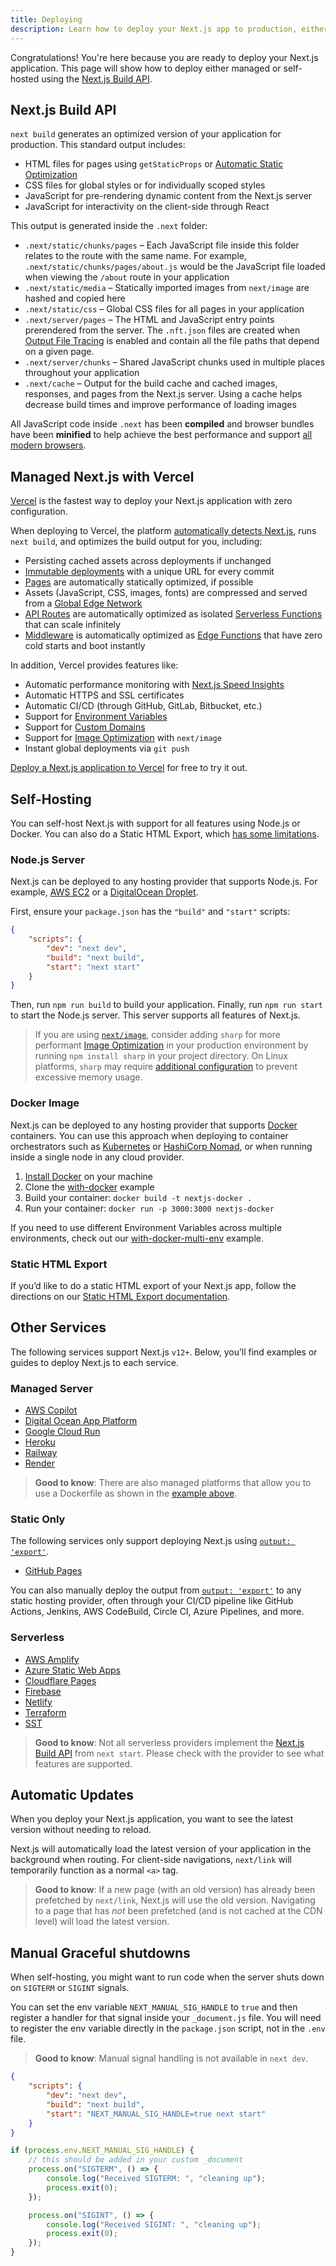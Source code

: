 ```yaml
---
title: Deploying
description: Learn how to deploy your Next.js app to production, either managed or self-hosted.
---
```



Congratulations! You're here because you are ready to deploy your Next.js application. This page will show how to deploy either managed or self-hosted using the [Next.js Build API](#nextjs-build-api).

## Next.js Build API

`next build` generates an optimized version of your application for production. This standard output includes:

-   HTML files for pages using `getStaticProps` or [Automatic Static Optimization](/docs/pages/building-your-application/rendering/automatic-static-optimization)
-   CSS files for global styles or for individually scoped styles
-   JavaScript for pre-rendering dynamic content from the Next.js server
-   JavaScript for interactivity on the client-side through React

This output is generated inside the `.next` folder:

-   `.next/static/chunks/pages` – Each JavaScript file inside this folder relates to the route with the same name. For example, `.next/static/chunks/pages/about.js` would be the JavaScript file loaded when viewing the `/about` route in your application
-   `.next/static/media` – Statically imported images from `next/image` are hashed and copied here
-   `.next/static/css` – Global CSS files for all pages in your application
-   `.next/server/pages` – The HTML and JavaScript entry points prerendered from the server. The `.nft.json` files are created when [Output File Tracing](/docs/pages/api-reference/next-config-js/output) is enabled and contain all the file paths that depend on a given page.
-   `.next/server/chunks` – Shared JavaScript chunks used in multiple places throughout your application
-   `.next/cache` – Output for the build cache and cached images, responses, and pages from the Next.js server. Using a cache helps decrease build times and improve performance of loading images

All JavaScript code inside `.next` has been **compiled** and browser bundles have been **minified** to help achieve the best performance and support [all modern browsers](/docs/architecture/supported-browsers).

## Managed Next.js with Vercel

[Vercel](https://vercel.com?utm_source=next-site&utm_medium=docs&utm_campaign=next-website) is the fastest way to deploy your Next.js application with zero configuration.

When deploying to Vercel, the platform [automatically detects Next.js](https://vercel.com/solutions/nextjs?utm_source=next-site&utm_medium=docs&utm_campaign=next-website), runs `next build`, and optimizes the build output for you, including:

-   Persisting cached assets across deployments if unchanged
-   [Immutable deployments](https://vercel.com/features/previews?utm_source=next-site&utm_medium=docs&utm_campaign=next-website) with a unique URL for every commit
-   [Pages](/docs/pages/building-your-application/rendering/automatic-static-optimization) are automatically statically optimized, if possible
-   Assets (JavaScript, CSS, images, fonts) are compressed and served from a [Global Edge Network](https://vercel.com/features/infrastructure?utm_source=next-site&utm_medium=docs&utm_campaign=next-website)
-   [API Routes](/docs/pages/building-your-application/routing/api-routes) are automatically optimized as isolated [Serverless Functions](https://vercel.com/features/infrastructure?utm_source=next-site&utm_medium=docs&utm_campaign=next-website) that can scale infinitely
-   [Middleware](/docs/pages/building-your-application/routing/middleware) is automatically optimized as [Edge Functions](https://vercel.com/features/edge-functions?utm_source=next-site&utm_medium=docs&utm_campaign=next-website) that have zero cold starts and boot instantly

In addition, Vercel provides features like:

-   Automatic performance monitoring with [Next.js Speed Insights](https://vercel.com/analytics?utm_source=next-site&utm_medium=docs&utm_campaign=next-website)
-   Automatic HTTPS and SSL certificates
-   Automatic CI/CD (through GitHub, GitLab, Bitbucket, etc.)
-   Support for [Environment Variables](https://vercel.com/docs/environment-variables?utm_source=next-site&utm_medium=docs&utm_campaign=next-website)
-   Support for [Custom Domains](https://vercel.com/docs/custom-domains?utm_source=next-site&utm_medium=docs&utm_campaign=next-website)
-   Support for [Image Optimization](/docs/pages/building-your-application/optimizing/images) with `next/image`
-   Instant global deployments via `git push`

[Deploy a Next.js application to Vercel](https://vercel.com/new/git/external?repository-url=https://github.com/vercel/next.js/tree/canary/examples/hello-world&project-name=hello-world&repository-name=hello-world&utm_source=next-site&utm_medium=docs&utm_campaign=next-website) for free to try it out.

## Self-Hosting

You can self-host Next.js with support for all features using Node.js or Docker. You can also do a Static HTML Export, which [has some limitations](/docs/app/building-your-application/deploying/static-exports).

### Node.js Server

Next.js can be deployed to any hosting provider that supports Node.js. For example, [AWS EC2](https://aws.amazon.com/ec2/) or a [DigitalOcean Droplet](https://www.digitalocean.com/products/droplets/).

First, ensure your `package.json` has the `"build"` and `"start"` scripts:

```json filename="package.json"
{
	"scripts": {
		"dev": "next dev",
		"build": "next build",
		"start": "next start"
	}
}
```

Then, run `npm run build` to build your application. Finally, run `npm run start` to start the Node.js server. This server supports all features of Next.js.

> If you are using [`next/image`](/docs/pages/building-your-application/optimizing/images), consider adding `sharp` for more performant [Image Optimization](/docs/pages/building-your-application/optimizing/images) in your production environment by running `npm install sharp` in your project directory. On Linux platforms, `sharp` may require [additional configuration](https://sharp.pixelplumbing.com/install#linux-memory-allocator) to prevent excessive memory usage.

### Docker Image

Next.js can be deployed to any hosting provider that supports [Docker](https://www.docker.com/) containers. You can use this approach when deploying to container orchestrators such as [Kubernetes](https://kubernetes.io/) or [HashiCorp Nomad](https://www.nomadproject.io/), or when running inside a single node in any cloud provider.

1. [Install Docker](https://docs.docker.com/get-docker/) on your machine
1. Clone the [with-docker](https://github.com/vercel/next.js/tree/canary/examples/with-docker) example
1. Build your container: `docker build -t nextjs-docker .`
1. Run your container: `docker run -p 3000:3000 nextjs-docker`

If you need to use different Environment Variables across multiple environments, check out our [with-docker-multi-env](https://github.com/vercel/next.js/tree/canary/examples/with-docker-multi-env) example.

### Static HTML Export

If you’d like to do a static HTML export of your Next.js app, follow the directions on our [Static HTML Export documentation](/docs/app/building-your-application/deploying/static-exports).

## Other Services

The following services support Next.js `v12+`. Below, you’ll find examples or guides to deploy Next.js to each service.

### Managed Server

-   [AWS Copilot](https://aws.github.io/copilot-cli/)
-   [Digital Ocean App Platform](https://docs.digitalocean.com/tutorials/app-nextjs-deploy/)
-   [Google Cloud Run](https://github.com/vercel/next.js/tree/canary/examples/with-docker)
-   [Heroku](https://elements.heroku.com/buildpacks/mars/heroku-nextjs)
-   [Railway](https://docs.railway.app/getting-started)
-   [Render](https://render.com/docs/deploy-nextjs-app)

> **Good to know**: There are also managed platforms that allow you to use a Dockerfile as shown in the [example above](#docker-image).

### Static Only

The following services only support deploying Next.js using [`output: 'export'`](/docs/app/building-your-application/deploying/static-exports).

-   [GitHub Pages](https://github.com/vercel/next.js/tree/canary/examples/github-pages)

You can also manually deploy the output from [`output: 'export'`](/docs/app/building-your-application/deploying/static-exports) to any static hosting provider, often through your CI/CD pipeline like GitHub Actions, Jenkins, AWS CodeBuild, Circle CI, Azure Pipelines, and more.

### Serverless

-   [AWS Amplify](https://aws.amazon.com/blogs/mobile/amplify-next-js-13/)
-   [Azure Static Web Apps](https://learn.microsoft.com/en-us/azure/static-web-apps/nextjs)
-   [Cloudflare Pages](https://developers.cloudflare.com/pages/framework-guides/deploy-a-nextjs-site/)
-   [Firebase](https://firebase.google.com/docs/hosting/nextjs)
-   [Netlify](https://docs.netlify.com/integrations/frameworks/next-js)
-   [Terraform](https://github.com/milliHQ/terraform-aws-next-js)
-   [SST](https://docs.sst.dev/start/nextjs)

> **Good to know**: Not all serverless providers implement the [Next.js Build API](#nextjs-build-api) from `next start`. Please check with the provider to see what features are supported.

## Automatic Updates

When you deploy your Next.js application, you want to see the latest version without needing to reload.

Next.js will automatically load the latest version of your application in the background when routing. For client-side navigations, `next/link` will temporarily function as a normal `<a>` tag.

> **Good to know**: If a new page (with an old version) has already been prefetched by `next/link`, Next.js will use the old version. Navigating to a page that has _not_ been prefetched (and is not cached at the CDN level) will load the latest version.

## Manual Graceful shutdowns

When self-hosting, you might want to run code when the server shuts down on `SIGTERM` or `SIGINT` signals.

You can set the env variable `NEXT_MANUAL_SIG_HANDLE` to `true` and then register a handler for that signal inside your `_document.js` file. You will need to register the env variable directly in the `package.json` script, not in the `.env` file.

> **Good to know**: Manual signal handling is not available in `next dev`.

```json filename="package.json"
{
	"scripts": {
		"dev": "next dev",
		"build": "next build",
		"start": "NEXT_MANUAL_SIG_HANDLE=true next start"
	}
}
```

```js filename="pages/_document.js"
if (process.env.NEXT_MANUAL_SIG_HANDLE) {
	// this should be added in your custom _document
	process.on("SIGTERM", () => {
		console.log("Received SIGTERM: ", "cleaning up");
		process.exit(0);
	});

	process.on("SIGINT", () => {
		console.log("Received SIGINT: ", "cleaning up");
		process.exit(0);
	});
}
```

<DocCardList />
